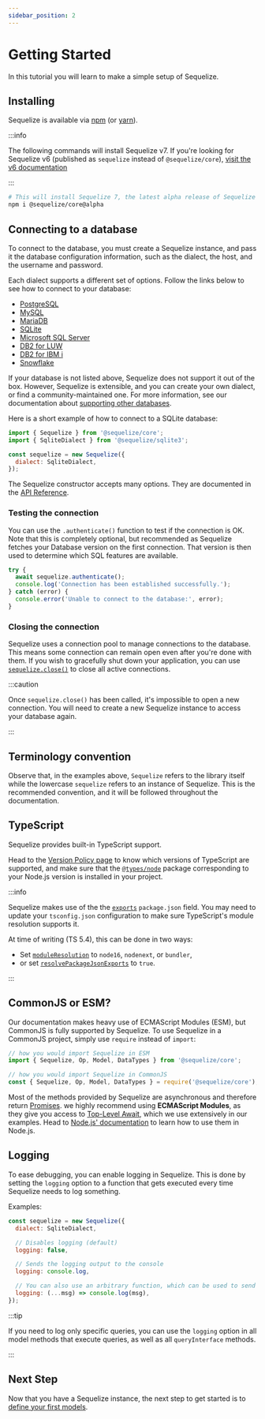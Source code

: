 ```yaml
---
sidebar_position: 2
---
```



# Getting Started

In this tutorial you will learn to make a simple setup of Sequelize.

## Installing

Sequelize is available via [npm](https://www.npmjs.com/package/@sequelize/core) (or [yarn](https://yarnpkg.com/package/@sequelize/core)).

:::info

The following commands will install Sequelize v7.
If you're looking for Sequelize v6 (published as `sequelize` instead of `@sequelize/core`),
[visit the v6 documentation](pathname:///docs/v6/getting-started/)

:::

```bash npm2yarn
# This will install Sequelize 7, the latest alpha release of Sequelize
npm i @sequelize/core@alpha
```

## Connecting to a database

To connect to the database, you must create a Sequelize instance, and pass it the database configuration
information, such as the dialect, the host, and the username and password.

Each dialect supports a different set of options. Follow the links below to see how to connect to your database:

- [PostgreSQL](./databases/postgres.mdx)
- [MySQL](./databases/mysql.mdx)
- [MariaDB](./databases/mariadb.mdx)
- [SQLite](./databases/sqlite.mdx)
- [Microsoft SQL Server](./databases/mssql.mdx)
- [DB2 for LUW](./databases/db2.mdx)
- [DB2 for IBM i](./databases/ibmi.mdx)
- [Snowflake](./databases/snowflake.mdx)

If your database is not listed above, Sequelize does not support it out of the box.
However, Sequelize is extensible, and you can create your own dialect, or find a community-maintained one.
For more information, see our documentation about [supporting other databases](./databases/new.md).

Here is a short example of how to connect to a SQLite database:

```javascript
import { Sequelize } from '@sequelize/core';
import { SqliteDialect } from '@sequelize/sqlite3';

const sequelize = new Sequelize({
  dialect: SqliteDialect,
});
```

The Sequelize constructor accepts many options.
They are documented in the [API Reference](pathname:///api/v7/classes/_sequelize_core.index.Sequelize.html#constructor).

### Testing the connection

You can use the `.authenticate()` function to test if the connection is OK.
Note that this is completely optional, but recommended as Sequelize fetches your Database version on the first connection.
That version is then used to determine which SQL features are available.

```js
try {
  await sequelize.authenticate();
  console.log('Connection has been established successfully.');
} catch (error) {
  console.error('Unable to connect to the database:', error);
}
```

### Closing the connection

Sequelize uses a connection pool to manage connections to the database. This means some connection can remain open even after you're done with them.
If you wish to gracefully shut down your application, you can use [`sequelize.close()`](pathname:///api/v7/classes/_sequelize_core.index.Sequelize.html#close) to close all active connections.

:::caution

Once `sequelize.close()` has been called, it's impossible to open a new connection. You will need to create a new Sequelize instance to access your database again.

:::

## Terminology convention

Observe that, in the examples above, `Sequelize` refers to the library itself while the lowercase `sequelize` refers to an instance of Sequelize.
This is the recommended convention, and it will be followed throughout the documentation.

## TypeScript

Sequelize provides built-in TypeScript support.

Head to the [Version Policy page](/releases) to know which versions of TypeScript are supported,
and make sure that the [`@types/node`](https://www.npmjs.com/package/@types/node) package corresponding to your Node.js version is installed
in your project.

:::info

Sequelize makes use of the the [`exports`](https://nodejs.org/api/packages.html#exports) `package.json` field.
You may need to update your `tsconfig.json` configuration to make sure TypeScript's module resolution supports it.

At time of writing (TS 5.4), this can be done in two ways:

- Set [`moduleResolution`](https://www.typescriptlang.org/tsconfig#moduleResolution) to `node16`, `nodenext`, or `bundler`,
- or set [`resolvePackageJsonExports`](https://www.typescriptlang.org/tsconfig#resolvePackageJsonExports) to `true`.

:::

## CommonJS or ESM?

Our documentation makes heavy use of ECMAScript Modules (ESM), but CommonJS is fully supported by Sequelize.
To use Sequelize in a CommonJS project, simply use `require` instead of `import`:

```js
// how you would import Sequelize in ESM
import { Sequelize, Op, Model, DataTypes } from '@sequelize/core';

// how you would import Sequelize in CommonJS
const { Sequelize, Op, Model, DataTypes } = require('@sequelize/core');
```

Most of the methods provided by Sequelize are asynchronous and therefore return [Promises](https://developer.mozilla.org/en-US/docs/Web/JavaScript/Reference/Global_Objects/Promise).
we highly recommend using **ECMAScript Modules**, as they give you access to [Top-Level Await](https://developer.mozilla.org/en-US/docs/Web/JavaScript/Reference/Operators/await), which we use extensively in our examples.
Head to [Node.js' documentation](https://nodejs.org/api/esm.html) to learn how to use them in Node.js.

## Logging

To ease debugging, you can enable logging in Sequelize. This is done by setting the `logging` option to a function that gets executed every time Sequelize needs to log something.

Examples:

```js
const sequelize = new Sequelize({
  dialect: SqliteDialect,

  // Disables logging (default)
  logging: false,

  // Sends the logging output to the console
  logging: console.log,

  // You can also use an arbitrary function, which can be used to send logs to a logging tool
  logging: (...msg) => console.log(msg),
});
```

:::tip

If you need to log only specific queries, you can use the `logging` option in all model methods that execute queries,
as well as all `queryInterface` methods.

:::

## Next Step

Now that you have a Sequelize instance, the next step to get started is to [define your first models](./models/defining-models.mdx).
